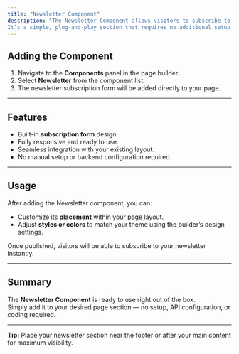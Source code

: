 ```yaml
---
title: "Newsletter Component"
description: "The Newsletter Component allows visitors to subscribe to your website’s updates, offers, or news easily.  
It’s a simple, plug-and-play section that requires no additional setup or configuration."
---
```


## Adding the Component

1. Navigate to the **Components** panel in the page builder.
2. Select **Newsletter** from the component list.
3. The newsletter subscription form will be added directly to your page.

---

## Features

- Built-in **subscription form** design.
- Fully responsive and ready to use.
- Seamless integration with your existing layout.
- No manual setup or backend configuration required.

---

## Usage

After adding the Newsletter component, you can:

- Customize its **placement** within your page layout.
- Adjust **styles or colors** to match your theme using the builder’s design settings.

Once published, visitors will be able to subscribe to your newsletter instantly.

---

## Summary

The **Newsletter Component** is ready to use right out of the box.  
Simply add it to your desired page section — no setup, API configuration, or coding required.

---

**Tip:** Place your newsletter section near the footer or after your main content for maximum visibility.
